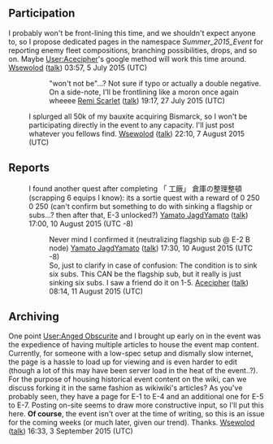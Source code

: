 ==Participation==
I probably won't be front-lining this time, and we shouldn't expect anyone to, so I propose dedicated pages in the namespace ''Summer_2015_Event'' for reporting enemy fleet compositions, branching possibilities, drops, and so on. Maybe [[User:Acecipher]]'s google method will work this time around. [[User:Wsewolod|Wsewolod]] ([[User talk:Wsewolod|talk]]) 03:57, 5 July 2015 (UTC)
::"won't not be"...? Not sure if typo or actually a double negative. On a side-note, I'll be frontlining like a moron once again wheeee [[User:Remi Scarlet|Remi Scarlet]] ([[User talk:Remi Scarlet|talk]]) 19:17, 27 July 2015 (UTC)
:I splurged all 50k of my bauxite acquiring Bismarck, so I won't be participating directly in the event to any capacity. I'll just post whatever you fellows find. [[User:Wsewolod|Wsewolod]] ([[User talk:Wsewolod|talk]]) 22:10, 7 August 2015 (UTC)

==Reports==
:I found another quest after completing 「 工廠」 倉庫の整理整頓 (scrapping 6 equips I know): its a sortie quest with a reward of 0 250 0 250 (can't confirm but something to do with sinking a flagship or subs...? then after that, E-3 unlocked?) [[User:Yamato JagdYamato|Yamato JagdYamato]] ([[User talk:Yamato JagdYamato|talk]]) 17:00, 10 August 2015 (UTC -8)
:: Never mind I confirmed it (neutralizing flagship sub @ E-2 B node) [[User:Yamato JagdYamato|Yamato JagdYamato]] ([[User talk:Yamato JagdYamato|talk]]) 17:30, 10 August 2015 (UTC -8)
::So, just to clarify in case of confusion: The condition is to sink six subs. This CAN be the flagship sub, but it really is just sinking six subs. I saw a friend do it on 1-5. [[User:Acecipher|Acecipher]] ([[User talk:Acecipher|talk]]) 08:14, 11 August 2015 (UTC)

==Archiving==
One point [[User:Anged Obscurite]] and I brought up early on in the event was the expedience of having multiple articles to house the event map content. Currently, for someone with a low-spec setup and dismally slow internet, the page is a hassle to load up for viewing and is even harder to edit (though a lot of this may have been server load in the heat of the event..?). For the purpose of housing historical event content on the wiki, can we discuss forking it in the same fashion as wikiwiki's articles? As you've probably seen, they have a page for E-1 to E-4 and an additional one for E-5 to E-7. Posting on-site seems to draw more constructive input, so I'll put this here. '''Of course''', the event isn't over at the time of writing, so this is an issue for the coming weeks (or much later, given our trend). Thanks. [[User:Wsewolod|Wsewolod]] ([[User talk:Wsewolod|talk]]) 16:33, 3 September 2015 (UTC)